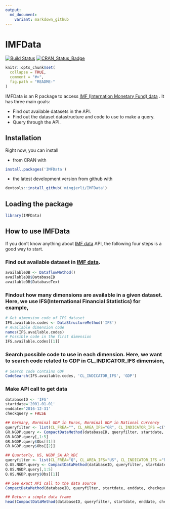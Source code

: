 ```yaml
---
output: 
  md_document:
    variant: markdown_github
---
```


<!-- README.md is generated from README.Rmd. Please edit that file -->

# IMFData
[![Build Status](http://travis-ci.org/mingjerli/IMFData.png?branch=master)](https://travis-ci.org/mingjerli/IMFData)
[![CRAN_Status_Badge](http://www.r-pkg.org/badges/version/IMFData)](https://cran.r-project.org/package=IMFData)

```r
knitr::opts_chunk$set(
  collapse = TRUE,
  comment = "#>",
  fig.path = "README-"
)
```

IMFData is an R package to access [IMF (Internation Monetary Fund) data](http://data.imf.org) . It has three main goals:

* Find out available datasets in the API.
* Find out the dataset datastructure and code to use to make a query.
* Query through the API.


## Installation
Right now, you can install 

* from CRAN with
```R
install.packages('IMFData')
```

* the latest development version from github with
```R
devtools::install_github('mingjerli/IMFData')
```

## Loading the package
```r
library(IMFData)
```

## How to use IMFData

If you don't know anything about [IMF data](http://data.imf.org) API, the following four steps is a good way to start. 

### Find out available dataset in [IMF data](http://data.imf.org). 

```r
availableDB <- DataflowMethod()
availableDB$DatabaseID
availableDB$DatabaseText
```

### Findout how many dimensions are available in a given dataset. Here, we use IFS(International Financial Statistics) for example,

```r
# Get dimension code of IFS dataset
IFS.available.codes <- DataStructureMethod('IFS')
# Available dimension code
names(IFS.available.codes)
# Possible code in the first dimension
IFS.available.codes[[1]] 
```

### Search possible code to use in each dimension. Here, we want to search code related to GDP in CL_INDICATOR_IFS dimension,

```r
# Search code contains GDP
CodeSearch(IFS.available.codes, 'CL_INDICATOR_IFS', 'GDP') 
```

### Make API call to get data

```r
databaseID <- 'IFS'
startdate='2001-01-01'
enddate='2016-12-31'
checkquery = FALSE

## Germany, Norminal GDP in Euros, Norminal GDP in National Currency
queryfilter <- list(CL_FREA="", CL_AREA_IFS="GR", CL_INDICATOR_IFS =c("NGDP_EUR","NGDP_XDC"))
GR.NGDP.query <- CompactDataMethod(databaseID, queryfilter, startdate, enddate, checkquery)
GR.NGDP.query[,1:5]
GR.NGDP.query$Obs[[1]]
GR.NGDP.query$Obs[[2]]

## Quarterly, US, NGDP_SA_AR_XDC
queryfilter <- list(CL_FREA="Q", CL_AREA_IFS="US", CL_INDICATOR_IFS ="NGDP_SA_AR_XDC")
Q.US.NGDP.query <- CompactDataMethod(databaseID, queryfilter, startdate, enddate, checkquery)
Q.US.NGDP.query[,1:5]
Q.US.NGDP.query$Obs[[1]]

## See exact API call to the data source
CompactDataMethod(databaseID, queryfilter, startdate, enddate, checkquery, verbose=TRUE)$Obs[[1]]

## Return a simple data frame
head(CompactDataMethod(databaseID, queryfilter, startdate, enddate, checkquery, tidy=TRUE))

```

